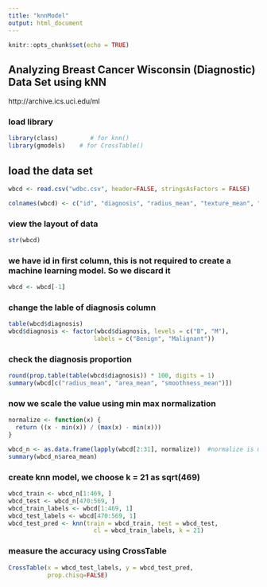 ---
title: "knnModel"
output: html_document
---

```{r setup, include=FALSE}
knitr::opts_chunk$set(echo = TRUE)
```

## Analyzing Breast Cancer Wisconsin (Diagnostic) Data Set using kNN

 http://archive.ics.uci.edu/ml

### load library 

```{r }
library(class)         # for knn()
library(gmodels)    # for CrossTable()
```

## load the data set

```{r }
wbcd <- read.csv("wdbc.csv", header=FALSE, stringsAsFactors = FALSE)

colnames(wbcd) <- c("id", "diagnosis", "radius_mean", "texture_mean", "perimeter_mean", "area_mean", "smoothness_mean","compactness_mean","concavity_mean", "concave_points_mean", "symmetry_mean", "fractal_dimension_mean", "radius_sd", "texture_sd", "perimeter_sd", "area_sd", "smoothness_sd", "compactness_s", "concavity_sd", "concave_points_sd", "symmetry_sd", "fractal_dimension_sd", "radius_worst", "texture_worst", "perimeter_worst", "area_worst", "smoothness_worst","compactness_worst","concavity_worst", "concave_points_worst", "symmetry_worst", "fractal_dimension_worst")
```

### view the layout of data
```{r }
str(wbcd)
```

### we have id in first column, this is not required to create a machine learning model. So we discard it
```{r }
wbcd <- wbcd[-1]
```

### change the lable of diagnosis column
```{r }
table(wbcd$diagnosis)
wbcd$diagnosis <- factor(wbcd$diagnosis, levels = c("B", "M"),
                        labels = c("Benign", "Malignant"))
```

### check the diagnosis proportion
```{r }
round(prop.table(table(wbcd$diagnosis)) * 100, digits = 1)
summary(wbcd[c("radius_mean", "area_mean", "smoothness_mean")])
```

### now we scale the value using min max normalization
```{r }
normalize <- function(x) {
  return ((x - min(x)) / (max(x) - min(x)))
}

wbcd_n <- as.data.frame(lapply(wbcd[2:31], normalize))  #normalize is user defined
summary(wbcd_n$area_mean)
```

### create knn model, we choose k = 21 as sqrt(469)
```{r }
wbcd_train <- wbcd_n[1:469, ]
wbcd_test <- wbcd_n[470:569, ]
wbcd_train_labels <- wbcd[1:469, 1]
wbcd_test_labels <- wbcd[470:569, 1]
wbcd_test_pred <- knn(train = wbcd_train, test = wbcd_test,
                        cl = wbcd_train_labels, k = 21)
```

### measure the accuracy using CrossTable
```{r }
CrossTable(x = wbcd_test_labels, y = wbcd_test_pred,
           prop.chisq=FALSE)
```
